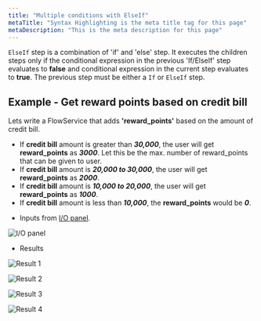 ```yaml
---
title: "Multiple conditions with ElseIf"
metaTitle: "Syntax Highlighting is the meta title tag for this page"
metaDescription: "This is the meta description for this page"
---
```


`ElseIf` step is a combination of 'if' and 'else' step. It executes the children steps only if the conditional expression in the previous 'If/ElseIf' step evaluates to **false** and conditional expression in the current step 
evaluates to **true**.
The previous step must be either a `If` or `ElseIf` step.

## Example - Get reward points based on credit bill
  Lets write a FlowService that adds **'reward_points'** based on the amount of credit bill.  
  * If **credit bill** amount is greater than ***30,000***, the user will get **reward_points** as ***3000***. Let this be the max. number of reward_points that can be given to user.
  * If **credit bill** amount is ***20,000 to 30,000***, the user will get **reward_points** as ***2000***.
  * If **credit bill** amount is ***10,000 to 20,000***, the user will get **reward_points** as ***1000***.
  * If **credit bill** amount is less than ***10,000***, the **reward_points** would be ***0***.

<FlowService
title="Get reward points as per credit bill"
textToCopy={elsifJSON}>
  <FlowStep comment="" img="conditional-constructs/elseif_example.png"/>
</FlowService>

* Inputs from [I/O panel](/define-io/1_adding_fields).

![I/O panel](../assets/conditional-constructs/elseif_inputs.png)

* Results

![Result 1](../assets/conditional-constructs/elseif_result_50000.png)

![Result 2](../assets/conditional-constructs/elseif_result_25000.png)

![Result 3](../assets/conditional-constructs/elseif_result_11000.png)

![Result 4](../assets/conditional-constructs/elseif_result_5000.png)
